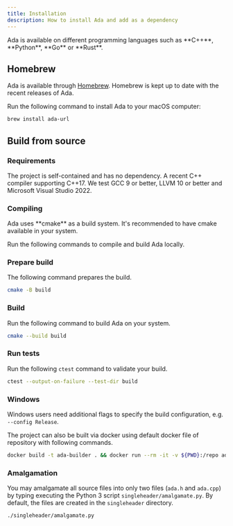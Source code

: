 ```yaml
---
title: Installation
description: How to install Ada and add as a dependency
---
```


<Alert>
  <AlertDescription>
    Ada is available on different programming languages such as **C++**, **Python**, **Go** or **Rust**. 
  </AlertDescription>
</Alert>

## Homebrew

Ada is available through [Homebrew](https://formulae.brew.sh/formula/ada-url#default).
Homebrew is kept up to date with the recent releases of Ada.

Run the following command to install Ada to your macOS computer:

```bash
brew install ada-url
```

## Build from source

### Requirements

The project is self-contained and has no dependency.
A recent C++ compiler supporting C++17. We test GCC 9 or better, LLVM 10 or better and Microsoft Visual Studio 2022.

### Compiling

<Alert>
  <AlertDescription>
    Ada uses **cmake** as a build system. It's recommended to have cmake available in your system.
  </AlertDescription>

</Alert>

Run the following commands to compile and build Ada locally.

<Steps>

  ### Prepare build
  
  The following command prepares the build.

  ```bash
  cmake -B build
  ```

  ### Build
  
  Run the following command to build Ada on your system.

  ```bash
  cmake --build build
  ```
  
  ### Run tests
  
  Run the following `ctest` command to validate your build.
  
  ```bash
  ctest --output-on-failure --test-dir build
  ```

</Steps>

### Windows

Windows users need additional flags to specify the build configuration, e.g. `--config Release`.

The project can also be built via docker using default docker file of repository with following commands.

```bash
docker build -t ada-builder . && docker run --rm -it -v ${PWD}:/repo ada-builder
```

### Amalgamation

You may amalgamate all source files into only two files (`ada.h` and `ada.cpp`) by typing executing the Python
3 script `singleheader/amalgamate.py`. By default, the files are created in the `singleheader` directory.

```bash
./singleheader/amalgamate.py
```